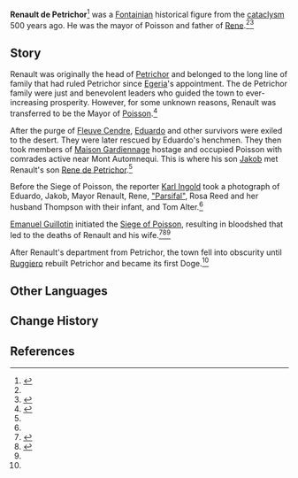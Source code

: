 {{Character Infobox
|type             = Mentioned
|image            = <!-- NPC Renault.png -->
|realname         = 
|deceased         = Killed during the [[Siege of Poisson]]
|region           = Fontaine
|affiliation      = 
|affiliation2     = 
|title            = 

|ancestry         = <!-- Clan/family -->
|father           = 
|mother           = 
|spouse           = 
|sibling          = 
|child            = Rene de Petrichor
|relative         = 
}}
'''Renault de Petrichor'''<ref name="FCF">{{Ref/Item|Fleuve Cendre Ferryman}}</ref> was a [[Fontaine|Fontainian]] historical figure from the [[cataclysm]] 500 years ago. He was the mayor of Poisson and father of [[Rene]].<ref name="FCF" /><ref>{{Ref/Item|Enigmatic Page (IX)}}</ref>

<!--
==Profile==

===Appearance===
''(To be added.)''
-->
==Story==
Renault was originally the head of [[Petrichor]] and belonged to the long line of family that had ruled Petrichor since [[Egeria]]'s appointment. The de Petrichor family were just and benevolent leaders who guided the town to ever-increasing prosperity. However, for some unknown reasons, Renault was transferred to be the Mayor of [[Poisson]].<ref name="Tiepolo">{{ref/NPC|Tiepolo}}</ref>

After the purge of [[Fleuve Cendre]], [[Eduardo]] and other survivors were exiled to the desert. They were later rescued by Eduardo's henchmen. They then took members of [[Maison Gardiennage]] hostage and occupied Poisson with comrades active near Mont Automnequi. This is where his son [[Jakob]] met Renault's son [[Rene de Petrichor]].<ref name="FCF" />

Before the Siege of Poisson, the reporter [[Karl Ingold]] took a photograph of Eduardo, Jakob, Mayor Renault, Rene, [[Josephine|"Parsifal"]], Rosa Reed and her husband Thompson with their infant, and Tom Alter.<ref name="FCF" />

[[Emanuel Guillotin]] initiated the [[Siege of Poisson]], resulting in bloodshed that led to the deaths of Renault and his wife.<ref>{{Ref/Item|Enigmatic Page (II)|quote=Rene: Uncle Guillotin, who was with them, is part of the Maison Gardiennage. [...] he still can't be trusted. After all, Father and Mother... It was all the doing of their lackeys and goons...}}</ref><ref name="MJ">{{Ref/Arti|Moment of Judgment}}</ref><ref name="Tiepolo"/>

After Renault's department from Petrichor, the town fell into obscurity until [[Ruggiero]] rebuilt Petrichor and became its first Doge.<ref name="Tiepolo"/>

<!--Meanwhile, Jakob and Rene were sent to the [[Narzissenkreuz Institute]]  and became close friends with [[Alain]] and [[Mary-Ann]].<ref>{{Ref/Arti|Forgotten Vessel}}</ref><ref>{{Ref/Quest|As the Khvarena's Light Shows}}</ref>

After the cataclysm, at the "sites where battles took place", likely near the remains of [[Elynas (NPC)|Elynas]], Jakob and Rene coincidentally encountered Alain and Mary-Ann. Alain and Mary-Ann had been adopted by Emanuel Guillotin and became siblings. They were searching for inspiration under Emanuel's watchful eyes at that time. Rene chose not to tell them about Jakob, as he did not trust Emanuel, who was a former Marechaussee Hunter involved in the Siege of Poisson.<ref>{{Ref/Quest|Book of Esoteric Revelations}}</ref>-->
<!-- 
==Trivia==
* 

===Etymology===
* 
==Notes==
{{Reflist|note=1}}
-->
==Other Languages==
{{Other Languages|default_hidden=1
|en      = Renault de Petrichor
|zhs     = 雷诺・德・佩特莉可
|zhs_rm  = Léinuò dé Pèitèlìkě
|zht     = 雷諾・德・佩特莉可
|zht_rm  = Léinuò dé Pèitèlìkě
|ja      = ルノー・ド・ペトリコール
|ja_rm   = Runoo do Petorikooru
|ko      = 르노<・: >_드<・: >페트리코
|es      = Renault de Petrichor
|fr      = Renault de Petrichor
|ru      = Рено де Петрикор
|th      = Renault de Petrichor
|vi      = Renault de Petrichor
|de      = Renault de Petrichor
|id      = Renault de Petrichor
|pt      = Renault d'Petrichor
|tr      = Renault de Petrichor
|it      = Renault de Petrichor
}}

==Change History==
{{Change History|introduced=4.0}}

==References==
{{Reflist}}